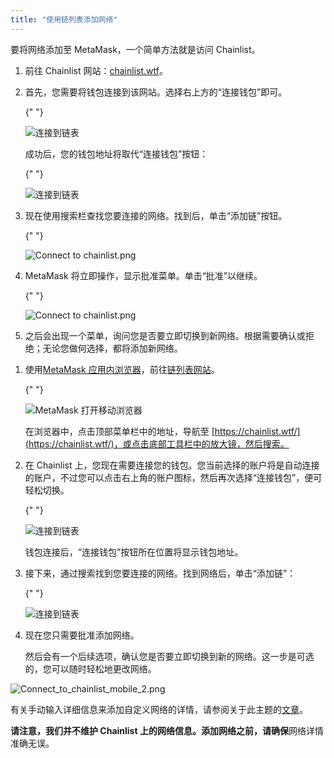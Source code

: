 ```yaml
---
title: "使用链列表添加网络"
---
```



要将网络添加至 MetaMask，一个简单方法就是访问 Chainlist。

<Tabs>

<TabItem value="扩展版" label="扩展版">

1. 前往 Chainlist 网站：[chainlist.wtf](https://chainlist.wtf/)。

2. 首先，您需要将钱包连接到该网站。选择右上方的“连接钱包”即可。

   {" "}

   <div class="center-container">
     <div class="img-large">
       <img
         src={
           require("../../../../../../img/networks-and-sidechains/managing-networks/add-a-network-using-chainlist/Connect_to_chainlist_1.png")
             .default
         }
         alt="连接到链表"
       />
     </div>
   </div>

   成功后，您的钱包地址将取代“连接钱包”按钮：

   {" "}

   <div class="center-container">
     <div class="img-medium">
       <img
         src={
           require("../../../../../../img/networks-and-sidechains/managing-networks/add-a-network-using-chainlist/Connect_to_chainlist_2.png")
             .default
         }
         alt="连接到链表"
       />
     </div>
   </div>

3. 现在使用搜索栏查找您要连接的网络。找到后，单击“添加链”按钮。

   {" "}

   <div class="center-container">
     <div class="img-small">
       <img
         src={
           require("../../../../../../img/networks-and-sidechains/managing-networks/add-a-network-using-chainlist/Connect_to_chainlist_3.png")
             .default
         }
         alt="Connect to chainlist.png"
       />
     </div>
   </div>

4. MetaMask 将立即操作，显示批准菜单。单击“批准”以继续。

   {" "}

   <div class="center-container">
     <div class="img-small">
       <img
         src={
           require("../../../../../../img/networks-and-sidechains/managing-networks/add-a-network-using-chainlist/Connect_to_chainlist_4.png")
             .default
         }
         alt="Connect to chainlist.png"
       />
     </div>
   </div>

5. 之后会出现一个菜单，询问您是否要立即切换到新网络。根据需要确认或拒绝；无论您做何选择，都将添加新网络。

</TabItem>

<TabItem value="移动版" label="移动版">

1. 使用[MetaMask 应用内浏览器](https://chainlist.wtf/)，前往[链列表网站](/getting-started/how-to-use-the-metamask-mobile-browser)。

   {" "}

   <div class="center-container">
     <div class="img-medium">
       <img
         src={
           require("../../../../../../img/i18n/legacy/MetaMask_open_mobile_browser.gif")
             .default
         }
         alt="MetaMask 打开移动浏览器"
       />
     </div>
   </div>

   在浏览器中，点击顶部菜单栏中的地址，导航至 [https://chainlist.wtf/](https://chainlist.wtf/)，或点击底部工具栏中的放大镜，然后搜索。

2. 在 Chainlist 上，您现在需要连接您的钱包。您当前选择的账户将是自动连接的账户，不过您可以点击右上角的账户图标，然后再次选择“连接钱包”，便可轻松切换。

   {" "}

   <div class="center-container">
     <div class="img-medium">
       <img
         src={
           require("../../../../../../img/i18n/legacy/Connect_to_chainlist_mobile_1.png")
             .default
         }
         alt="连接到链表"
       />
     </div>
   </div>

   钱包连接后，“连接钱包”按钮所在位置将显示钱包地址。

3. 接下来，通过搜索找到您要连接的网络。找到网络后，单击“添加链”：

   {" "}

   <div class="center-container">
     <div class="img-small">
       <img
         src={
           require("../../../../../../img/networks-and-sidechains/managing-networks/add-a-network-using-chainlist/Connect_to_chainlist_3.png")
             .default
         }
         alt="连接到链表"
       />
     </div>
   </div>

4. 现在您只需要批准添加网络。

   然后会有一个后续选项，确认您是否要立即切换到新的网络。这一步是可选的，您可以随时轻松地更改网络。

<div class="center-container">
  <div class="img-small">
    <img
      src={
        require("../../../../../../img/networks-and-sidechains/managing-networks/add-a-network-using-chainlist/Connect_to_chainlist_mobile_2.png")
          .default
      }
      alt="Connect_to_chainlist_mobile_2.png"
    />
  </div>
</div>

</TabItem>

</Tabs>

有关手动输入详细信息来添加自定义网络的详情，请参阅关于此主题的[文章](/networks-and-sidechains/managing-networks/how-to-add-a-custom-network-rpc)。

**请注意，我们并不维护 Chainlist 上的网络信息。添加网络之前，请确保**网络详情准确无误。
